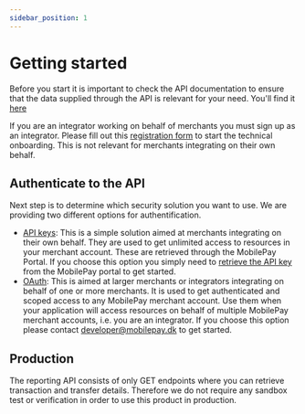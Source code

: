 ```yaml
---
sidebar_position: 1
---
```


# Getting started

Before you start it is important to check the API documentation to ensure that the data supplied through the API is relevant for your need. You'll find it [here](/api/reporting)

If you are an integrator working on behalf of merchants you must sign up as an integrator. Please fill out this [registration form](https://mobilepay.dk/erhverv/integrator-signup) to start the technical onboarding. This is not relevant for merchants integrating on their own behalf.

## Authenticate to the API

Next step is to determine which security solution you want to use. We are providing two different options for authentification. 

- [API keys](#api-keys): This is a simple solution aimed at merchants integrating on their own behalf. They are used to get unlimited access to resources in your merchant account. These are retrieved through the MobilePay Portal. If you choose this option you simply need to [retrieve the API key](/docs/reporting/authentication/api-key#get-an-api-key) from the MobilePay portal to get started. 
- [OAuth](#oauth-access-token): This is aimed at larger merchants or integrators integrating on behalf of one or more merchants. It is used to get authenticated and scoped access to any MobilePay merchant account. Use them when your application will access resources on behalf of multiple MobilePay merchant accounts, i.e. you are an integrator. If you choose this option please contact developer@mobilepay.dk to get started. 

## Production

The reporting API consists of only GET endpoints where you can retrieve transaction and transfer details. Therefore we do not require any sandbox test or verification in order to use this product in production. 
